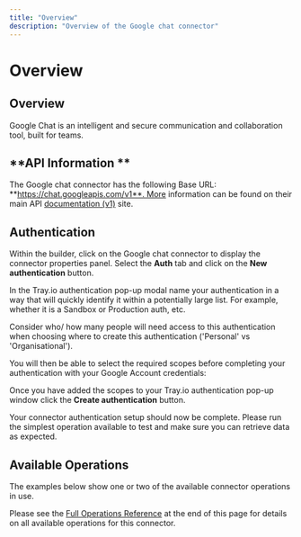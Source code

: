 ```yaml
---
title: "Overview"
description: "Overview of the Google chat connector"
---
```


# Overview

## Overview

Google Chat is an intelligent and secure communication and collaboration tool, built for teams.

## **API Information **

The Google chat connector has the following Base URL: **https://chat.googleapis.com/v1**. More information can be found on their main API [documentation (v1)](https://developers.google.com/chat/api/reference/rest) site.

## Authentication

Within the builder, click on the Google chat connector to display the connector properties panel. Select the **Auth** tab and click on the **New authentication** button.

In the Tray.io authentication pop-up modal name your authentication in a way that will quickly identify it within a potentially large list. For example, whether it is a Sandbox or Production auth, etc.

Consider who/ how many people will need access to this authentication when choosing where to create this authentication ('Personal' vs 'Organisational').

You will then be able to select the required scopes before completing your authentication with your Google Account credentials:

Once you have added the scopes to your Tray.io authentication pop-up window click the **Create authentication** button. 

Your connector authentication setup should now be complete. Please run the simplest operation available to test and make sure you can retrieve data as expected.

## Available Operations

The examples below show one or two of the available connector operations in use.

Please see the [Full Operations Reference](#operationsFull) at the end of this page for details on all available operations for this connector.
